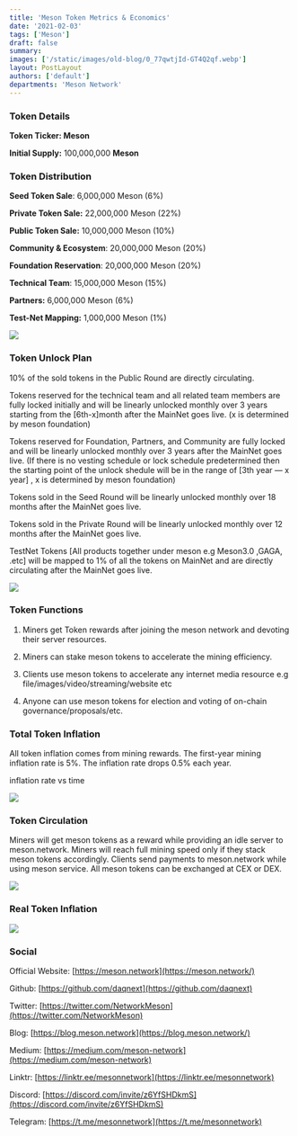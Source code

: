 ```yaml
---
title: 'Meson Token Metrics & Economics'
date: '2021-02-03'
tags: ['Meson']
draft: false
summary:
images: ['/static/images/old-blog/0_77qwtjId-GT4Q2qf.webp']
layout: PostLayout
authors: ['default']
departments: 'Meson Network'
---
```


### **Token Details**

**Token Ticker: Meson**

**Initial Supply:** 100,000,000 **Meson**

### **Token Distribution**

**Seed Token Sale**: 6,000,000 Meson (6%)

**Private Token Sale:** 22,000,000 Meson (22%)

**Public Token Sale:** 10,000,000 Meson (10%)

**Community & Ecosystem**: 20,000,000 Meson (20%)

**Foundation Reservation**: 20,000,000 Meson (20%)

**Technical Team**: 15,000,000 Meson (15%)

**Partners:** 6,000,000 Meson (6%)

**Test-Net Mapping:** 1,000,000 Meson (1%)

![](img/1_h-WKWe0iwdqocSYBQib22g.png)

### **Token Unlock Plan**

10% of the sold tokens in the Public Round are directly circulating.

Tokens reserved for the technical team and all related team members are fully locked initially and will be linearly unlocked monthly over 3 years starting from the [6th-x]month after the MainNet goes live. (x is determined by meson foundation)

Tokens reserved for Foundation, Partners, and Community are fully locked and will be linearly unlocked monthly over 3 years after the MainNet goes live. (If there is no vesting schedule or lock schedule predetermined then the starting point of the unlock shedule will be in the range of [3th year — x year] , x is determined by meson foundation)

Tokens sold in the Seed Round will be linearly unlocked monthly over 18 months after the MainNet goes live.

Tokens sold in the Private Round will be linearly unlocked monthly over 12 months after the MainNet goes live.

TestNet Tokens [All products together under meson e.g Meson3.0 ,GAGA, .etc] will be mapped to 1% of all the tokens on MainNet and are directly circulating after the MainNet goes live.

![](img/1_y5kT50AE7-NY0gAEDItNvw.png)

### **Token Functions**

1. Miners get Token rewards after joining the meson network and devoting their server resources.

2. Miners can stake meson tokens to accelerate the mining efficiency.

3. Clients use meson tokens to accelerate any internet media resource e.g file/images/video/streaming/website etc

4. Anyone can use meson tokens for election and voting of on-chain governance/proposals/etc.

### **Total Token Inflation**

All token inflation comes from mining rewards. The first-year mining inflation rate is 5%. The inflation rate drops 0.5% each year.

inflation rate vs time

![](img/1_cos4_F_Vhij0YGwJovfZcQ.png)

### **Token Circulation**

Miners will get meson tokens as a reward while providing an idle server to meson.network. Miners will reach full mining speed only if they stack meson tokens accordingly. Clients send payments to meson.network while using meson service. All meson tokens can be exchanged at CEX or DEX.

![](img/1_eLmrbuzYiD28paMr6QZTAg.png)

### **Real Token Inflation**

![](img/1_ZEfFD9kGaxVqM-jiZcBb8g.png)

### **Social**

Official Website: [https://meson.network](https://meson.network/)

Github: [https://github.com/daqnext](https://github.com/daqnext)

Twitter: [https://twitter.com/NetworkMeson](https://twitter.com/NetworkMeson)

Blog: [https://blog.meson.network](https://blog.meson.network/)

Medium: [https://medium.com/meson-network](https://medium.com/meson-network)

Linktr: [https://linktr.ee/mesonnetwork](https://linktr.ee/mesonnetwork)

Discord: [https://discord.com/invite/z6YfSHDkmS](https://discord.com/invite/z6YfSHDkmS)

Telegram: [https://t.me/mesonnetwork](https://t.me/mesonnetwork)
